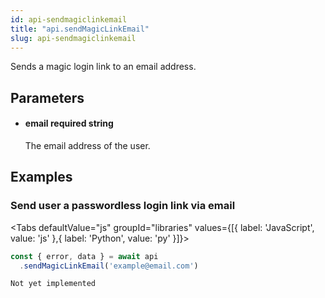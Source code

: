 ```yaml
---
id: api-sendmagiclinkemail
title: "api.sendMagicLinkEmail"
slug: api-sendmagiclinkemail
---
```



Sends a magic login link to an email address.



## Parameters


<ul className="method-list-group">
  
<li className="method-list-item">
  <h4 className="method-list-item-label">
    <span className="method-list-item-label-name">
      email
    </span>
    <span className="method-list-item-label-badge required">
      required
    </span>
    <span className="method-list-item-validation">
      string
    </span>
  </h4>
  <div class="method-list-item-description">

The email address of the user.
  
  </div>
  
</li>

</ul>














## Examples

### Send user a passwordless login link via email



<Tabs
  defaultValue="js"
  groupId="libraries"
  values={[{ label: 'JavaScript', value: 'js' },{ label: 'Python', value: 'py' }]}>

<TabItem value="js">

```js
const { error, data } = await api
  .sendMagicLinkEmail('example@email.com')
  ```


</TabItem>
<TabItem value="py">


```
Not yet implemented
```


</TabItem>

</Tabs>